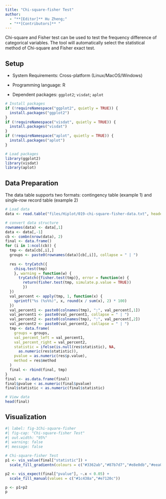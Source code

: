 ```yaml
---
title: "Chi-square-fisher Test"
author:
  - "**[Editor]** Hu Zheng;"
  - "**[Contributors]** "
---
```


Chi-square and Fisher test can be used to test the frequency difference of categorical variables. The tool will automatically select the statistical method of Chi-square and Fisher exact test.

## Setup

-   System Requirements: Cross-platform (Linux/MacOS/Windows)

-   Programming language: R

-   Dependent packages: `ggplot2`; `visdat`; `aplot`

```r
# Install packages
if (!requireNamespace("ggplot2", quietly = TRUE)) {
  install.packages("ggplot2")
}
if (!requireNamespace("visdat", quietly = TRUE)) {
  install.packages("visdat")
}
if (!requireNamespace("aplot", quietly = TRUE)) {
  install.packages("aplot")
}

# Load packages
library(ggplot2)
library(visdat)
library(aplot)
```

## Data Preparation

The data table supports two formats: contingency table (example 1) and single-row record table (example 2)

```r
# Load data
data <- read.table("files/Hiplot/019-chi-square-fisher-data.txt", header = T)

# convert data structure
rownames(data) <- data[,1]
data <- data[,-1]
cb <- combn(nrow(data), 2)
final <- data.frame()
for (i in 1:ncol(cb)) {
  tmp <- data[cb[,i],]
  groups <- paste0(rownames(data)[cb[,i]], collapse = " | ")
  
  res <- tryCatch({
    chisq.test(tmp)
    }, warning = function(w) {
      tryCatch({fisher.test(tmp)}, error = function(e) {
        return(fisher.test(tmp, simulate.p.value = TRUE))
        })
  })
  val_percent <- apply(tmp, 1, function(x) {
    sprintf("%s (%s%%)", x, round(x / sum(x), 2) * 100)
  })
  val_percent1 <- paste0(colnames(tmp), ":", val_percent[,1])
  val_percent1 <- paste0(val_percent1, collapse = " | ")
  val_percent2 <- paste0(colnames(tmp), ":", val_percent[,2])
  val_percent2 <- paste0(val_percent2, collapse = " | ")
  tmp <- data.frame(
    groups = groups,
    val_percent_left = val_percent1,
    val_percent_right = val_percent2,
    statistic = ifelse(is.null(res$statistic), NA,
      as.numeric(res$statistic)),
    pvalue = as.numeric(res$p.value),
    method = res$method
  )
  final <- rbind(final, tmp)
}
final <- as.data.frame(final)
final$pvalue < as.numeric(final$pvalue)
final$statistic < as.numeric(final$statistic)

# View data
head(final)
```

## Visualization

```r
#| label: fig-1Chi-square-fisher
#| fig-cap: "Chi-square-fisher Test"
#| out.width: "95%"
#| warning: false
#| message: false

# Chi-square-fisher Test
p1 <- vis_value(final["statistic"]) + 
  scale_fill_gradientn(colours = c("#3362ab","#87b7d7","#e8e0db","#eea07d","#ad1c2e"))

p2 <- vis_expect(final["pvalue"], ~.x < 0.05) +
  scale_fill_manual(values = c("#1c438a","#e7120c"))

p <- p1+p2
p
```

